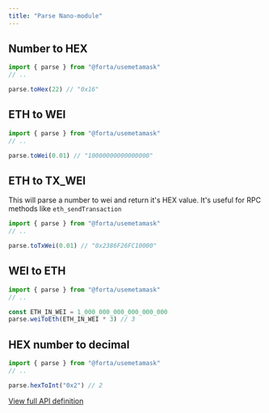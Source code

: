 ```yaml
---
title: "Parse Nano-module"
---
```


## Number to HEX

```jsx
import { parse } from "@forta/usemetamask"
// ..

parse.toHex(22) // "0x16"
```

## ETH to WEI

```jsx
import { parse } from "@forta/usemetamask"
// ..

parse.toWei(0.01) // "10000000000000000"
```

## ETH to TX_WEI

This will parse a number to wei and return it's HEX value.
It's useful for RPC methods like `eth_sendTransaction`

```jsx
import { parse } from "@forta/usemetamask"
// ..

parse.toTxWei(0.01) // "0x2386F26FC10000"
```

## WEI to ETH

```jsx
import { parse } from "@forta/usemetamask"
// ..

const ETH_IN_WEI = 1_000_000_000_000_000_000
parse.weiToEth(ETH_IN_WEI * 3) // 3
```

## HEX number to decimal

```jsx
import { parse } from "@forta/usemetamask"
// ..

parse.hexToInt("0x2") // 2
```

[View full API definition](/usemetamask/api#parse)